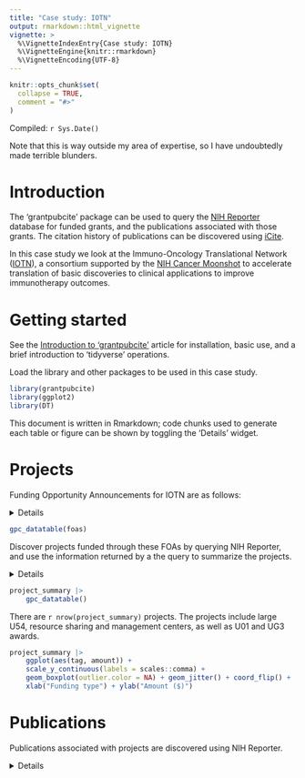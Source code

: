 ```yaml
---
title: "Case study: IOTN"
output: rmarkdown::html_vignette
vignette: >
  %\VignetteIndexEntry{Case study: IOTN}
  %\VignetteEngine{knitr::rmarkdown}
  %\VignetteEncoding{UTF-8}
---
```


```r
knitr::opts_chunk$set(
  collapse = TRUE,
  comment = "#>"
)
```

Compiled: `r Sys.Date()`

Note that this is way outside my area of expertise, so I have
undoubtedly made terrible blunders.

# Introduction

The 'grantpubcite' package can be used to query the [NIH Reporter][]
database for funded grants, and the publications associated with those
grants. The citation history of publications can be discovered using
[iCite][].

[NIH Reporter]: https://reporter.nih.gov/
[iCite]: https://icite.od.nih.gov/

In this case study we look at the Immuno-Oncology Translational
Network ([IOTN][]), a consortium supported by the [NIH Cancer Moonshot][]
to accelerate translation of basic discoveries to clinical
applications to improve immunotherapy outcomes.

[IOTN]: https://www.iotnmoonshot.org/en/
[NIH Cancer Moonshot]: https://www.cancer.gov/research/key-initiatives/moonshot-cancer-initiative

# Getting started

See the [Introduction to 'grantpubcite'][grantpubcite] article for
installation, basic use, and a brief introduction to 'tidyverse'
operations.

[grantpubcite]: ./grantpubcite.html

Load the library and other packages to be used in this case study.

```r
library(grantpubcite)
library(ggplot2)
library(DT)
```

This document is written in Rmarkdown; code chunks used to generate
each table or figure can be shown by toggling the 'Details' widget.

# Projects

Funding Opportunity Announcements for IOTN are as follows:

<details>
```r
foas <- tribble(
    ~full_foa,       ~tag,      ~description,
    "RFA-CA-19-044", "U01",     "Advancing Cancer Immunotherapy by Mitigating Immune-Related Adverse Events (irAE) (U01 Clinical Trial Not Allowed)",

    "RFA-CA-19-012", "UG3/UH3", "Immuno-Oncology Translation Network (IOTN): Cancer Immunoprevention Research Projects (UG3/UH3 Clinical Trials Not Allowed)",
    "RFA-CA-19-013", "U54",     "Immuno-Oncology Translation Network (IOTN): Immuno-engineering to Improve Immunotherapy (i3) Centers (U54 Clinical Trial Not Allowed)",
    "RFA-CA-19-014", "U01",     "Immuno-Oncology Translation Network (IOTN): Cancer Immunoprevention Research Projects (U01 Clinical Trial Not Allowed)",
    "RFA-CA-19-015", "U01",     "Immuno-Oncology Translation Network (IOTN): Cancer Immunotherapy Research Projects (U01 Clinical Trial Not Allowed)",

    "RFA-CA-17-045", "U01",     "Immuno-Oncology Translation Network (IOTN): Cancer Immunotherapy Research Projects (U01)",
    "RFA-CA-17-046", "U01",     "Immuno-Oncology Translation Network (IOTN): Cancer Immunoprevention Research Projects (U01)",
    "RFA-CA-17-047", "DMRC",    "Immuno-Oncology Translation Network (IOTN): Data Management and Resource-Sharing Center (DMRC) (U24)",
    "RFA-CA-17-048", "CIDR",    "Immuno-Oncology Translation Network (IOTN): Cellular Immunotherapy Data Resource (CIDR) (U24)"
) |>
    mutate(
        tag = factor(tag, levels = c("UG3/UH3", "U01", "DMRC", "CIDR", "U54"))
    )
```
</details>

```r
gpc_datatable(foas)
```

Discover projects funded through these FOAs by querying NIH Reporter,
and use the information returned by a the query to summarize the
projects.

<details>
```r
include_fields <- c(
    "full_foa", "core_project_num",
    "fiscal_year", "award_amount",
    "contact_pi_name", "project_title",
    "project_start_date", "project_end_date"
)
projects <- reporter_projects(
    foa = foas$full_foa,
    include_fields = include_fields
)

project_summary <-
    projects |>
    ## hack to place overall project ahead of 'cores' in program
    ## project grants
    arrange(desc(nchar(project_title))) |>
    group_by(full_foa, core_project_num) |>
    summarize(
        start_date = min(project_start_date, na.rm = TRUE),
        end_date = max(project_end_date, na.rm = TRUE),
        amount = sum(award_amount) |> as.integer(),
        contact_pi_name = head(contact_pi_name, 1L),
        project_title = head(project_title, 1L)
    ) |>
    left_join(foas |> select(full_foa, tag), by = "full_foa") |>
    select(full_foa, tag, everything())
```
</details>

```r
project_summary |>
    gpc_datatable()
```

There are `r nrow(project_summary)` projects. The projects include
large U54, resource sharing and management centers, as well as U01 and
UG3 awards.

```r
project_summary |>
    ggplot(aes(tag, amount)) +
    scale_y_continuous(labels = scales::comma) +
    geom_boxplot(outlier.color = NA) + geom_jitter() + coord_flip() +
    xlab("Funding type") + ylab("Amount ($)")
```

# Publications

Publications associated with projects are discovered using NIH Reporter.

<details>
```r
publications <- reporter_publications(
    core_project_nums = pull(project_summary, "core_project_num")
) |>
    select(-applid)
```
<details>

There are `r publications |> select(pmid) |> distinct() |> NROW()`
publications.

```r
publications |>
    count(coreproject, name = "n_pub") |>
    left_join(project_summary, by = c(coreproject = "core_project_num")) |>
    select(-project_title) |>
    gpc_datatable()
```

About 10% of publications involved collaboration between projects; one
publication represented an extensive collaboration.

```r
publications |>
    count(pmid, name = "n_collaborators") |>
    count(n_collaborators, name = "n_publications")
```

# Citations

Citations to each publication are obtained using `icite()`.

<details>
```r
include_fields <- c(
    "pmid", "year", "citation_count", "relative_citation_ratio",
    "year", "title", "authors", "journal", "doi"
)
citations <-
    icite(publications, include_fields = include_fields) |>
    distinct()

citations <- 
    left_join(publications, citations, by = "pmid") |>
    arrange(desc(citation_count))
```
</details>

```r
citations |>
    ## don't display 'author' field and truncate publication title;
    ## long fields are not handled well by datatable
    select( -authors ) |>
    mutate(title = paste0(substring(title, 1, 20), "...")) |>
    rename(
        n_citn = "citation_count",
        rcr = "relative_citation_ratio"
    ) |>
    gpc_datatable()
```

Project U01DK124165 had a very important publication with PMID 32839624. The
figure below shows publications per year...

```r
citations |>
    ggplot(aes(factor(year))) +
    geom_bar() +
    xlab("Year") + ylab("Number of publications")
```

...and the distribution of citations per publication

```r
citations |>
    filter(citation_count > 0) |>
    ggplot(aes(citation_count)) +
    scale_x_log10() +
    geom_density() +
    xlab("Number of citations") + ylab("Number of publications")
```

Project-level citations are summarized by the number of publications,
the total citation count, and the sum of the 'relative citation
index', a measure provided by iCite standardizing the impact of
publications by year and field of study.

<details>
```r
citations_by_project <-
    citations |>
    group_by(coreproject) |>
    summarize(
        n_pub = n(),
        n_citn = sum(citation_count),
        total_rcr = sum(relative_citation_ratio, na.rm = TRUE)
    ) |>
    left_join(project_summary, by = c(coreproject = "core_project_num")) |>
    arrange(desc(total_rcr))
```
</details>

```r
citations_by_project |>
    gpc_datatable()
```

The relationship between amount of funding and relative citation ratio
is show in the figure below; mousing over points shows the underlying
data and associated core project number. Large 'U54' projects do not
emphasize publication.

```r
plot <-
    citations_by_project |>
    mutate(`Start date` = format(start_date, "%Y")) |>
    ggplot(
        aes(
            amount, total_rcr,
            label = coreproject,
            color = `Start date`
        )
    ) +
    geom_point() +
    xlab("Award amount ($)") +
    ylab("Total relative citation ratio")

plotly::ggplotly(plot)
```

# Session information

```r
sessionInfo()
```
